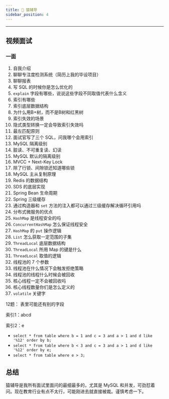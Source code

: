 ```yaml
---
title: 🎺 猿辅导
sidebar_position: 4
---
```


----

## 视频面试

### 一面

1. 自我介绍
2. 聊聊专注度检测系统（简历上我的毕设项目）
3. 聊聊报表
4. 写 SQL 的时候你是怎么优化的
5. `explain` 字段有哪些，说说这些字段不同取值代表什么含义
6. 索引有哪些
7. 索引底层数据结构
8. 为什么用B+树，而不是B树和红黑树
9. 索引失效的场景
10. 隐式类型转换一定会导致索引失效吗
11. 最左匹配原则
12. 面试官写了三个 SQL，问我哪个会用索引
13. MySQL 隔离级别
14. 脏读、不可重复读、幻读
15. MySQL 默认的隔离级别
16. MVCC + Next-Key Lock
17. 除了行锁、间隙锁还知道哪些锁
18. MySQL 主从复制原理
19. Redis 的数据结构
20. SDS 的底层实现
21. Spring Bean 生命周期
22. Spring 三级缓存
23. 通过构造器和 `set` 方法的注入都可以通过三级缓存解决循环引用吗
24. 分布式微服务的优点
25. `HashMap` 是线程安全的吗
26. `ConcurrentHashMap` 怎么保证线程安全
27. `HashMap` 的 `put` 操作逻辑
28. `List` 怎么获取一定范围的子集
29. `ThreadLocal` 底层数据结构
30. `ThreadLocal` 所用 Map 的键是什么
31. `ThreadLocal` 取值的逻辑
32. 线程池的 7 个参数
33. 线程池在什么情况下会触发拒绝策略
34. 线程池的线程什么时候会被回收
35. 核心线程一定不会被回收吗
36. 核心线程数量你们是怎么定义的
37. `volatile` 关键字

12题：
表里可能还有别的字段

索引1：abcd

索引2：e

- `select * from table where b = 1 and c = 3 and a > 1 and d like '%12' order by b;`
- `select * from table where b < 3 and c = 3 and a > 1 and d like '%12' order by e;`
- `select * from table where e > 3;`

## 总结

猿辅导是我所有面试里面问的最细最多的，尤其是 MySQL 和并发，可劲怼着问。现在教育行业有点不太行，可能刚进去就直接被裁。谨慎考虑一下。
